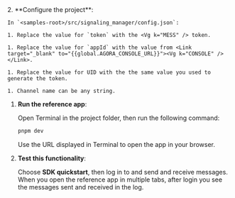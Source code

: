 <PlatformWrapper platform="web">
2. **Configure the project**:

    In `<samples-root>/src/signaling_manager/config.json`:

    1. Replace the value for `token` with the <Vg k="MESS" /> token.

    1. Replace the value for `appId` with the value from <Link target="_blank" to="{{global.AGORA_CONSOLE_URL}}"><Vg k="CONSOLE" /></Link>.

    1. Replace the value for UID with the the same value you used to generate the token.

    1. Channel name can be any string.

1.  **Run the <Vpl k="NAME" /> reference app**:

    Open Terminal in the project folder, then run the following command:

    ``` bash
    pnpm dev
    ```

    Use the URL displayed in Terminal to open the app in your browser.

1. **Test this <Vpl k="NAME" /> functionality**:

    Choose **SDK quickstart**, then log in to <Vg k="MESS" /> and send and receive messages. When you open the reference app in multiple tabs, after login you see the messages sent and received in the log.

</PlatformWrapper>
